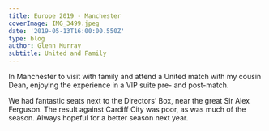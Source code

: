 ---
title: Europe 2019 - Manchester
coverImage: IMG_3499.jpeg
date: '2019-05-13T16:00:00.550Z'
type: blog
author: Glenn Murray
subtitle: United and Family
---

In Manchester to visit with family and attend a United match with my cousin Dean, enjoying the experience in a VIP suite pre- and post-match.

We had fantastic seats next to the Directors’ Box, near the great Sir Alex Ferguson. The result against Cardiff City was poor, as was much of the season. Always hopeful for a better season next year.

<Manchester2019SlideShow />
